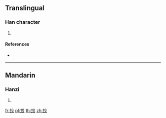==Translingual==

===Han character===
{{Han char|rn=79|rad=殳|as=05|sn=9|four=07147|canj=YGHNE}}

# {{defn|Han|sort=殳05}}

====References====
* {{Han ref|kx=0584.260|dkj=16622|dj=0977.140|hdz=32156.010|uh=6BB6|ud=27574|bh=CF67|bd=53095}}

----

==Mandarin==

===Hanzi===
{{cmn-hanzi|pin=[[zhù]] ([[zhu4]])|wg=chu<sup>4</sup>}}

# {{defn|lang=cmn|sort=殳05}}

[[fr:殶]]
[[pl:殶]]
[[th:殶]]
[[zh:殶]]